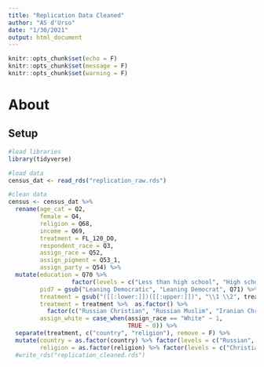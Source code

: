 ```yaml
---
title: "Replication Data Cleaned"
author: "AS d'Urso"
date: "1/30/2021"
output: html_document
---
```


```r
knitr::opts_chunk$set(echo = F)
knitr::opts_chunk$set(message = F)
knitr::opts_chunk$set(warning = F)
```

# About 

## Setup 

```r
#load libraries 
library(tidyverse)
```

```r
#load data 
census_dat <- read_rds("replication_raw.rds")
```

```r
#clean data 
census <- census_dat %>%
  rename(age_cat = Q2,
         female = Q4,
         religion = Q68,
         income = Q69,
         treatment = FL_120_DO,
         respondent_race = Q3,
         assign_race = Q52,
         assign_pigment = Q53_1, 
         assign_party = Q54) %>%
  mutate(education = Q70 %>% 
                  factor(levels = c("Less than high school", "High school", "Some college", "College degree", "Post graduate degree")),
         pid7 = gsub("Leaning Democratic", "Leaning Democrat", Q71) %>% as.factor() %>% factor(levels = c("Strong Democrat", "Weak Democrat", "Leaning Democrat", "Independent", "Leaning Republican", "Weak Republican", "Strong Republican")), 
         treatment = gsub("([[:lower:]])([[:upper:]])", "\\1 \\2", treatment),
         treatment = treatment %>%  as.factor() %>% 
           factor(c("Russian Christian", "Russian Muslim", "Iranian Christian", "Iranian Muslim")),
         assign_white = case_when(assign_race == "White" ~ 1, 
                                  TRUE ~ 0)) %>% 
  separate(treatment, c("country", "religion"), remove = F) %>% 
  mutate(country = as.factor(country) %>% factor(levels = c("Russian", "Iranian")),
         religion = as.factor(religion) %>% factor(levels = c("Christian", "Muslim"))) #%>% 
  #write_rds("replication_cleaned.rds")
```

